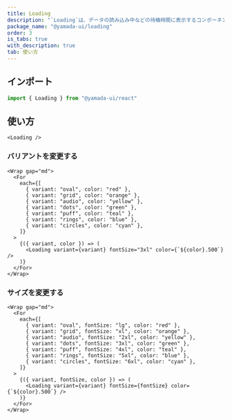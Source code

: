 ```yaml
---
title: Loading
description: "`Loading`は、データの読み込み中などの待機時間に表示するコンポーネントです。"
package_name: "@yamada-ui/loading"
order: 3
is_tabs: true
with_description: true
tab: 使い方
---
```


## インポート

```ts
import { Loading } from "@yamada-ui/react"
```

## 使い方

```tsx
<Loading />
```

### バリアントを変更する

```tsx
<Wrap gap="md">
  <For
    each={[
      { variant: "oval", color: "red" },
      { variant: "grid", color: "orange" },
      { variant: "audio", color: "yellow" },
      { variant: "dots", color: "green" },
      { variant: "puff", color: "teal" },
      { variant: "rings", color: "blue" },
      { variant: "circles", color: "cyan" },
    ]}
  >
    {({ variant, color }) => (
      <Loading variant={variant} fontSize="3xl" color={`${color}.500`} />
    )}
  </For>
</Wrap>
```

### サイズを変更する

```tsx
<Wrap gap="md">
  <For
    each={[
      { variant: "oval", fontSize: "lg", color: "red" },
      { variant: "grid", fontSize: "xl", color: "orange" },
      { variant: "audio", fontSize: "2xl", color: "yellow" },
      { variant: "dots", fontSize: "3xl", color: "green" },
      { variant: "puff", fontSize: "4xl", color: "teal" },
      { variant: "rings", fontSize: "5xl", color: "blue" },
      { variant: "circles", fontSize: "6xl", color: "cyan" },
    ]}
  >
    {({ variant, fontSize, color }) => (
      <Loading variant={variant} fontSize={fontSize} color={`${color}.500`} />
    )}
  </For>
</Wrap>
```
